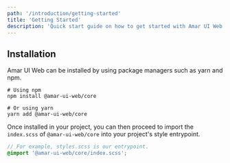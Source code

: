 ```yaml
---
path: '/introduction/getting-started'
title: 'Getting Started'
description: 'Quick start guide on how to get started with Amar UI Web.'
---
```


## Installation

Amar UI Web can be installed by using package managers such as yarn and npm.

```shell
# Using npm
npm install @amar-ui-web/core

# Or using yarn
yarn add @amar-ui-web/core
```

Once installed in your project, you can then proceed to import the `index.scss` of
`@amar-ui-web/core` into your project's style entrypoint.

```scss
// For example, styles.scss is our entrypoint.
@import '@amar-ui-web/core/index.scss';
```
